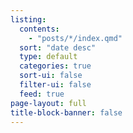 ```yaml
---
listing:
  contents: 
    - "posts/*/index.qmd"
  sort: "date desc"
  type: default
  categories: true
  sort-ui: false
  filter-ui: false
  feed: true
page-layout: full
title-block-banner: false
---
```



